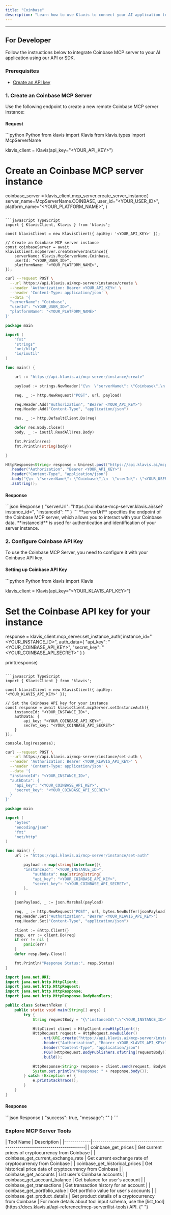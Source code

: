 ```yaml
---
title: "Coinbase"
description: "Learn how to use Klavis to connect your AI application to Coinbase MCP Server"
---
```



<NoCodeSnippet />

---

## For Developer

Follow the instructions below to integrate Coinbase MCP server to your AI application using our API or SDK.

### Prerequisites

- [Create an API key](https://www.klavis.ai/home/api-keys)

### 1. Create an Coinbase MCP Server

Use the following endpoint to create a new remote Coinbase MCP server instance:

#### Request

<CodeGroup>
```python Python
from klavis import Klavis
from klavis.types import McpServerName

klavis_client = Klavis(api_key="<YOUR_API_KEY>")

# Create an Coinbase MCP server instance

coinbase_server = klavis_client.mcp_server.create_server_instance(
server_name=McpServerName.COINBASE,
user_id="<YOUR_USER_ID>",
platform_name="<YOUR_PLATFORM_NAME>",
)

````

```javascript TypeScript
import { KlavisClient, Klavis } from 'klavis';

const klavisClient = new KlavisClient({ apiKey: '<YOUR_API_KEY>' });

// Create an Coinbase MCP server instance
const coinbaseServer = await klavisClient.mcpServer.createServerInstance({
    serverName: Klavis.McpServerName.Coinbase,
    userId: "<YOUR_USER_ID>",
    platformName: "<YOUR_PLATFORM_NAME>",
});
````

```bash cURL
curl --request POST \
  --url https://api.klavis.ai/mcp-server/instance/create \
  --header 'Authorization: Bearer <YOUR_API_KEY>' \
  --header 'Content-Type: application/json' \
  --data '{
  "serverName": "Coinbase",
  "userId": "<YOUR_USER_ID>",
  "platformName": "<YOUR_PLATFORM_NAME>"
}'
```

```go Go
package main

import (
	"fmt"
	"strings"
	"net/http"
	"io/ioutil"
)

func main() {

	url := "https://api.klavis.ai/mcp-server/instance/create"

	payload := strings.NewReader("{\n  \"serverName\": \"Coinbase\",\n  \"userId\": \"<YOUR_USER_ID>\",\n  \"platformName\": \"<YOUR_PLATFORM_NAME>\"\n}")

	req, _ := http.NewRequest("POST", url, payload)

	req.Header.Add("Authorization", "Bearer <YOUR_API_KEY>")
	req.Header.Add("Content-Type", "application/json")

	res, _ := http.DefaultClient.Do(req)

	defer res.Body.Close()
	body, _ := ioutil.ReadAll(res.Body)

	fmt.Println(res)
	fmt.Println(string(body))

}
```

```java Java
HttpResponse<String> response = Unirest.post("https://api.klavis.ai/mcp-server/instance/create")
  .header("Authorization", "Bearer <YOUR_API_KEY>")
  .header("Content-Type", "application/json")
  .body("{\n  \"serverName\": \"Coinbase\",\n  \"userId\": \"<YOUR_USER_ID>\",\n  \"platformName\": \"<YOUR_PLATFORM_NAME>\"\n}")
  .asString();
```

</CodeGroup>

#### Response

<CodeGroup>
```json Response
{
  "serverUrl": "https://coinbase-mcp-server.klavis.ai/sse?instance_id=<instance-id>",
  "instanceId": "<instance-id>"
}
```
</CodeGroup>

<Check>
  **serverUrl** specifies the endpoint of the Coinbase MCP server, which allows
  you to interact with your Coinbase data.
</Check>
<Note>
  **instanceId** is used for authentication and identification of your server
  instance.
</Note>

### 2. Configure Coinbase API Key

To use the Coinbase MCP Server, you need to configure it with your Coinbase API key.

#### Setting up Coinbase API Key

<CodeGroup>
```python Python
from klavis import Klavis

klavis_client = Klavis(api_key="<YOUR_KLAVIS_API_KEY>")

# Set the Coinbase API key for your instance

response = klavis_client.mcp_server.set_instance_auth(
    instance_id="<YOUR_INSTANCE_ID>",
    auth_data={
        "api_key": "<YOUR_COINBASE_API_KEY>",
        "secret_key": "<YOUR_COINBASE_API_SECRET>"
    }
)

print(response)

````

```javascript TypeScript
import { KlavisClient } from 'klavis';

const klavisClient = new KlavisClient({ apiKey: '<YOUR_KLAVIS_API_KEY>' });

// Set the Coinbase API key for your instance
const response = await klavisClient.mcpServer.setInstanceAuth({
    instanceId: "<YOUR_INSTANCE_ID>",
    authData: {
        api_key: "<YOUR_COINBASE_API_KEY>",
        secret_key: "<YOUR_COINBASE_API_SECRET>"
    }
});

console.log(response);
````

```bash cURL
curl --request POST \
  --url https://api.klavis.ai/mcp-server/instance/set-auth \
  --header 'Authorization: Bearer <YOUR_KLAVIS_API_KEY>' \
  --header 'Content-Type: application/json' \
  --data '{
  "instanceId": "<YOUR_INSTANCE_ID>",
  "authData": {
    "api_key": "<YOUR_COINBASE_API_KEY>",
    "secret_key": "<YOUR_COINBASE_API_SECRET>"
  }
}'
```

```go Go
package main

import (
	"bytes"
	"encoding/json"
	"fmt"
	"net/http"
)

func main() {
	url := "https://api.klavis.ai/mcp-server/instance/set-auth"

	    payload := map[string]interface{}{
        "instanceId": "<YOUR_INSTANCE_ID>",
		    "authData": map[string]string{
            "api_key": "<YOUR_COINBASE_API_KEY>",
            "secret_key": "<YOUR_COINBASE_API_SECRET>",
        },
    }

	jsonPayload, _ := json.Marshal(payload)

	req, _ := http.NewRequest("POST", url, bytes.NewBuffer(jsonPayload))
	req.Header.Set("Authorization", "Bearer <YOUR_KLAVIS_API_KEY>")
	req.Header.Set("Content-Type", "application/json")

	client := &http.Client{}
	resp, err := client.Do(req)
	if err != nil {
		panic(err)
	}
	defer resp.Body.Close()

	fmt.Println("Response Status:", resp.Status)
}
```

```java Java
import java.net.URI;
import java.net.http.HttpClient;
import java.net.http.HttpRequest;
import java.net.http.HttpResponse;
import java.net.http.HttpResponse.BodyHandlers;

public class SetAuthToken {
    public static void main(String[] args) {
        try {
            String requestBody = "{\"instanceId\":\"<YOUR_INSTANCE_ID>\",\"authData\":{\"api_key\":\"<YOUR_COINBASE_API_KEY>\",\"secret_key\":\"<YOUR_COINBASE_API_SECRET>\"}}";

            HttpClient client = HttpClient.newHttpClient();
            HttpRequest request = HttpRequest.newBuilder()
                .uri(URI.create("https://api.klavis.ai/mcp-server/instance/set-auth"))
                .header("Authorization", "Bearer <YOUR_KLAVIS_API_KEY>")
                .header("Content-Type", "application/json")
                .POST(HttpRequest.BodyPublishers.ofString(requestBody))
                .build();

            HttpResponse<String> response = client.send(request, BodyHandlers.ofString());
            System.out.println("Response: " + response.body());
        } catch (Exception e) {
            e.printStackTrace();
        }
    }
}
```

</CodeGroup>

#### Response

<CodeGroup>
```json Response
{
  "success": true,
  "message": "<string>"
}
```
</CodeGroup>

### Explore MCP Server Tools

<Accordion title="Tools Information">
  | Tool Name | Description |
  |-------------|--------------------------------------------------------------------------|
  | coinbase_get_prices | Get current prices of cryptocurrency from Coinbase | 
  | coinbase_get_current_exchange_rate | Get current exchange rate of cryptocurrency from Coinbase | 
  | coinbase_get_historical_prices | Get historical price data of cryptocurrency from Coinbase | 
  | coinbase_get_accounts | List user's Coinbase accounts | 
  | coinbase_get_account_balance | Get balance for user's account | 
  | coinbase_get_transactions | Get transaction history for an account | 
  | coinbase_get_portfolio_value | Get portfolio value for user's accounts | 
  | coinbase_get_product_details | Get product details of a cryptocurrency from Coinbase |
</Accordion>

<Note>
  For more details about tool input schema, use the
  [list_tool](https://docs.klavis.ai/api-reference/mcp-server/list-tools) API.
</Note>{" "}
